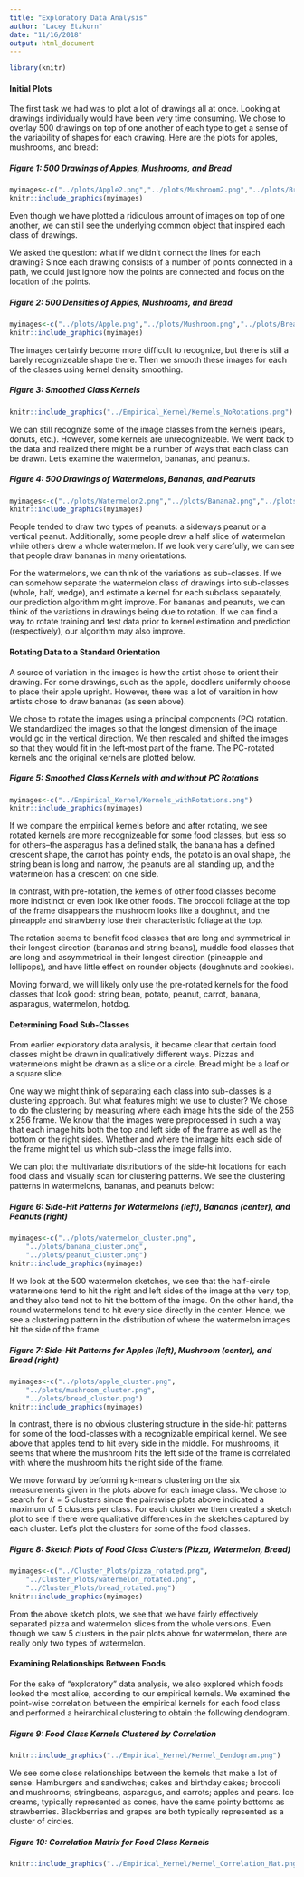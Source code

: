 ```yaml
---
title: "Exploratory Data Analysis"
author: "Lacey Etzkorn"
date: "11/16/2018"
output: html_document
---
```

```r
library(knitr)
```

#### Initial Plots

The first task we had was to plot a lot of drawings all at once. Looking at drawings individually would have been very time consuming. We chose to overlay 500 drawings on top of one another of each type to get a sense of the variability of shapes for each drawing. Here are the plots for apples, mushrooms, and bread:

##### Figure 1: 500 Drawings of Apples, Mushrooms, and Bread
```r
myimages<-c("../plots/Apple2.png","../plots/Mushroom2.png","../plots/Bread2.png")
knitr::include_graphics(myimages)
```
Even though we have plotted a ridiculous amount of images on top of one another, we can still see the underlying common object that inspired each class of drawings.

We asked the question: what if we didn't connect the lines for each drawing? Since each drawing consists of a number of points connected in a path, we could just ignore how the points are connected and focus on the location of the points.

##### Figure 2: 500 Densities of Apples, Mushrooms, and Bread
```r
myimages<-c("../plots/Apple.png","../plots/Mushroom.png","../plots/Bread.png")
knitr::include_graphics(myimages)
```

The images certainly become more difficult to recognize, but there is still a barely recognizeable shape there. Then we smooth these images for each of the classes using kernel density smoothing.  

##### Figure 3: Smoothed Class Kernels
```r
knitr::include_graphics("../Empirical_Kernel/Kernels_NoRotations.png")
```

We can still recognize some of the image classes from the kernels (pears, donuts, etc.). However, some kernels are unrecognizeable. We went back to the data and realized there might be a number of ways that each class can be drawn. Let's examine the watermelon, bananas, and peanuts. 

##### Figure 4: 500 Drawings of Watermelons, Bananas, and Peanuts
```r
myimages<-c("../plots/Watermelon2.png","../plots/Banana2.png","../plots/Peanut2.png")
knitr::include_graphics(myimages)
```

People tended to draw two types of peanuts: a sideways peanut or a vertical peanut. Additionally, some people drew a half slice of watermelon while others drew a whole watermelon. If we look very carefully, we can see that people draw bananas in many orientations. 

For the watermelons, we can think of the variations as sub-classes. If we can somehow separate the watermelon class of drawings into sub-classes (whole, half, wedge), and estimate a kernel for each subclass separately, our prediction algorithm might improve. 
For bananas and peanuts, we can think of the variations in drawings being due to rotation. If we can find a way to rotate training and test data prior to kernel estimation and prediction (respectively), our algorithm may also improve.

#### Rotating Data to a Standard Orientation

A source of variation in the images is how the artist chose to orient their drawing. For some drawings, such as the apple, doodlers uniformly choose to place their apple upright. However, there was a lot of varaition in how artists chose to draw bananas (as seen above).

We chose to rotate the images using a principal components (PC) rotation. We standardized the images so that the longest dimension of the image would go in the vertical direction. We then rescaled and shifted the images so that they would fit in the left-most part of the frame. The PC-rotated kernels and the original kernels are plotted below.

##### Figure 5: Smoothed Class Kernels with and without PC Rotations

```r
myimages<-c("../Empirical_Kernel/Kernels_withRotations.png")
knitr::include_graphics(myimages)
```

If we compare the empirical kernels before and after rotating, we see rotated kernels are more recognizeable for some food classes, but less so for others--the asparagus has a defined stalk, the banana has a defined crescent shape, the carrot has pointy ends, the potato is an oval shape, the string bean is long and narrow, the peanuts are all standing up, and the watermelon has a crescent on one side. 

In contrast, with pre-rotation, the kernels of other food classes become more indistinct or even look like other foods. The broccoli foliage at the top of the frame disappears the mushroom looks like a doughnut, and the pineapple and strawberry lose their characteristic foliage at the top. 

The rotation seems to benefit food classes that are long and symmetrical in their longest direction (bananas and string beans), muddle food classes that are long and assymmetrical in their longest direction (pineapple and lollipops), and have little effect on rounder objects (doughnuts and cookies). 

Moving forward, we will likely only use the pre-rotated kernels for the food classes that look good: 
string bean, potato, peanut, carrot, banana, asparagus, watermelon, hotdog.

#### Determining Food Sub-Classes

From earlier exploratory data analysis, it became clear that certain food classes might be drawn in qualitatively different ways. Pizzas and watermelons might be drawn as a slice or a circle. Bread might be a loaf or a square slice.

One way we might think of separating each class into sub-classes is a clustering approach. But what features might we use to cluster? We chose to do the clustering by measuring where each image hits the side of the 256 x 256 frame. We know that the images were preprocessed in such a way that each image hits both the top and left side of the frame as well as the bottom or the right sides. Whether and where the image hits each side of the frame might tell us which sub-class the image falls into.

We can plot the multivariate distributions of the side-hit locations for each food class and visually scan for clustering patterns. We see the clustering patterns in watermelons, bananas, and peanuts below:

##### Figure 6: Side-Hit Patterns for Watermelons (left), Bananas (center), and Peanuts (right)
```r
myimages<-c("../plots/watermelon_cluster.png",
	"../plots/banana_cluster.png",
	"../plots/peanut_cluster.png")
knitr::include_graphics(myimages)
```

If we look at the 500 watermelon sketches, we see that the half-circle watermelons tend to hit the right and left sides of the image at the very top, and they also tend not to hit the bottom of the image. On the other hand, the round watermelons tend to hit every side directly in the center. Hence, we see a clustering pattern in the distribution of where the watermelon images hit the side of the frame. 

##### Figure 7: Side-Hit Patterns for Apples (left), Mushroom (center), and Bread (right)
```r
myimages<-c("../plots/apple_cluster.png",
	"../plots/mushroom_cluster.png",
	"../plots/bread_cluster.png")
knitr::include_graphics(myimages)
```

In contrast, there is no obvious clustering structure in the side-hit patterns for some of the food-classes with a recognizable empirical kernel. We see above that apples tend to hit every side in the middle. For mushrooms, it seems that where the mushroom hits the left side of the frame is correlated with where the mushroom hits the right side of the frame. 

We move forward by beforming k-means clustering on the six measurements given in the plots above for each image class. We chose to search for $k=5$ clusters since the pairswise plots above indicated a maximum of 5 clusters per class. For each cluster we then created a sketch plot to see if there were qualitative differences in the sketches captured by each cluster. Let's plot the clusters for some of the food classes. 

##### Figure 8: Sketch Plots of Food Class Clusters (Pizza, Watermelon, Bread)

```r
myimages<-c("../Cluster_Plots/pizza_rotated.png",
	"../Cluster_Plots/watermelon_rotated.png",
	"../Cluster_Plots/bread_rotated.png")
knitr::include_graphics(myimages)
```

From the above sketch plots, we see that we have fairly effectively separated pizza  and watermelon slices from the whole versions. Even though we saw 5 clusters in the pair plots above for watermelon, there are really only two types of watermelon.

#### Examining Relationships Between Foods

For the sake of "exploratory" data analysis, we also explored which foods looked the most alike, according to our empirical kernels. We examined the point-wise correlation between the empirical kernels for each food class and performed a heirarchical clustering to obtain the following dendogram.

##### Figure 9: Food Class Kernels Clustered by Correlation
```r
knitr::include_graphics("../Empirical_Kernel/Kernel_Dendogram.png")
```

We see some close relationships between the kernels that make a lot of sense:
Hamburgers and sandiwches; cakes and birthday cakes; broccoli and mushrooms; stringbeans, asparagus, and carrots; apples and pears. Ice creams, typically represented as cones, have the same pointy bottoms as strawberries. Blackberries and grapes are both typically represented as a cluster of circles.

##### Figure 10: Correlation Matrix for Food Class Kernels
```r
knitr::include_graphics("../Empirical_Kernel/Kernel_Correlation_Mat.png")
```

